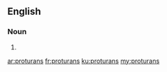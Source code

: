 ==English==

===Noun===
{{head|en}}

# {{plural of|proturan}}

[[ar:proturans]]
[[fr:proturans]]
[[ku:proturans]]
[[my:proturans]]